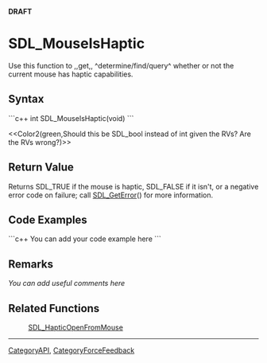 <!-- pragma section-numbers off -->
<!-- pragma disable-camelcase -->
'''DRAFT'''

= SDL_MouseIsHaptic =
Use this function to ,,get,, ^determine/find/query^ whether or not the current mouse has haptic capabilities.


== Syntax ==
```c++
int SDL_MouseIsHaptic(void)
```

<<Color2(green,Should this be SDL_bool instead of int given the RVs?  Are the RVs wrong?)>>

== Return Value ==
Returns SDL_TRUE if the mouse is haptic, SDL_FALSE if it isn't, or a negative error code on failure; call [[SDL_GetError]]() for more information.

== Code Examples ==
```c++
You can add your code example here
```

== Remarks ==
''You can add useful comments here''

== Related Functions ==
:[[SDL_HapticOpenFromMouse]]

----
[[CategoryAPI]], [[CategoryForceFeedback]]
